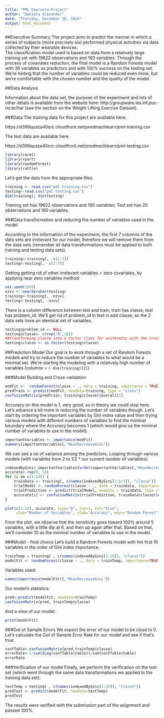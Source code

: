 ```yaml
---
title: "PML Coursera-Project"
author: "Daniela Alexander"
date: "Thursday, December 18, 2014"
output: html_document
---
```

##Executive Summary
The project aims to predict the manner in which a series of subjects (more precisely six) performed physical activities via data collected by their wearable devices.  
The classification model used is based on data from a relatively large training set with 19622 observations and 160 variables. Through the process of covariates reduction, the final model is a Random Forests model with 36 variables as predictors and with 100% success on the testing set. We're hinting that the number of variables could be reduced even more, but we're comfortable with the chosen number and the quality of the model.

##Data Analysis

Information about the data set, the purpose of the experiment and lots of other detals is available from the website here: http://groupware.les.inf.puc-rio.br/har (see the section on the Weight Lifting Exercise Dataset). 

###Data 
The training data for this project are available here: 

https://d396qusza40orc.cloudfront.net/predmachlearn/pml-training.csv

The test data are available here: 

https://d396qusza40orc.cloudfront.net/predmachlearn/pml-testing.csv


```r
library(caret)
library(rpart)
library(randomForest)
library(rattle)
```
Let's get the data from the appropriate files:
```r
training <- read.csv("pml-training.csv")
testing<-read.csv("pml-testing.csv")
dim(training); dim(testing)
```
Training set has 19622 observations and 160 variables; Test set has 20 observations and 160 variables.
 
###Data transformation and reducing the number of variables used in the model

According to the information of the experiment, the first 7 columns of the data sets are irrelevant for our model, therefore we will remove them from the data sets (remember all data transformations must be applied to both training and testing data sets).
```r
training<-training[, -c(1:7)]
testing<-testing[, -c(1:7)]
```

Getting getting rid of other irrelevant variables = zero covariates, by applying near zero variables method:
```r
set.seed(1969)
nzvv <- nearZeroVar(testing)
training<-training[, -nzvv]
testing<-testing[, -nzvv]
```

There is a column difference between test and train; train has classe, test has problem\_id. We'll get rid of problem_id in test in add classe, so the 2 data sets have an identical set of variables.
```r
testing$problem_id <- NULL
testing$classe<- c(rep("A",20))
##transforming classe into a factor class for uniformity with the training set
testing$classe <- as.factor(testing$classe)
```


##Prediction Model
Our goal is to work through a set of Random Forests models and try to reduce the number of variables to what would be a minimal set. We're starting the modeling with a relatively  high number of variables (columns = `r dim(training)[2]`).

###Model Building and Cross-validation

```r
modFit <-  randomForest(classe ~ ., data = training, importance = TRUE)
predTrain <- predict(modFit, newdata=training, type = "class")
confusionMatrix(predTrain, training$classe)$overall[1]
```

Accuracy on this model is 1, very good, so in theory we could stop here. Let's advance a bit more in reducing the number of variables though. Let's start by ordering the important variables by Gini index value and then trying various models with different numbers of variables to find the minimal boundary where the Accuracy becomes 1 (which would give us the minimal number of variables to use in the model).

```r
importantVariables <- importance(modFit)
summary(importantVariables[,"MeanDecreaseGini"])
```

We can see a lot of variance among the predictors. Looping through various models (with variables from 2 to 1/2 * our current number of variables):
```r
indexedByGini<-importantVariables[order(importantVariables[,"MeanDecreaseGini"],decreasing=TRUE),"MeanDecreaseGini"]
accurate<-rep(0, 18)
for (i in c(1:18)) {
    trainData <- training[, c(names(indexedByGini[1:i+1]), "classe")]
    trialModel <- randomForest(classe ~ ., data = trainData, importance=TRUE)
    trialPrediction <- predict(trialModel, newdata = trainData, type ="class")
    accurate[i] <- confusionMatrix(trialPrediction, trainData$classe)$overall[1]
}
```
```r
plot(c(1:18), accurate, type="b", las=1, col="blue",
     xlab="Number of Variables", ylab="Accuracy", main="Random Forest")
```


From the plot, we observe that the sensitivity goes toward 100% around 5 variables, with a little dip at 6, and then up again after that. Based on that, we'll consider 10 as the minimal number of variables to use in the model.

###Model - final choice
Let's build a Random Forests model with the first 10 variables in the order of Gini index importance. 
```r
trainTemp = training[ , c(names(indexedByGini[1:10]), "classe")]
modelFit <- randomForest(classe ~ ., data = trainTemp, importance=TRUE)
```

Variables used:
```r
names(importance(modelFit)[,"MeanDecreaseGini"])
```

Our model's statistics:
```r
pred<-predict(modelFit, newdata=trainTemp)
confusionMatrix(pred, trainTemp$classe)
```

And a view of our model:
```r
print(modelFit)
```

###Out of Sample Errors
We expect the error of our model to be close to 0. Let's calculate the Out of Sample Error Rate for our model and see if that's true:
```r
confTable<-confusionMatrix(pred,trainTemp$classe)
errorRate<-1-sum(diag(confTable$table))/sum(confTable$table)
errorRate
```

###Verification of our model
Finally, we perform the verification on the test set (which went through the same data transformations we applied to the training data set):
```r
testTemp = testing[ , c(names(indexedByGini[1:10]), "classe")]
predTest <- predict(modelFit, newdata=testTemp)
predTest
```
The results were verified with the submission part of the asignment and passed 100%.


